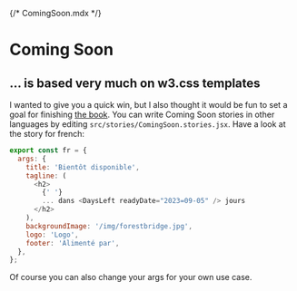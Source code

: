 {/* ComingSoon.mdx */}




<Meta of={ComingSoonStories} />

# Coming Soon

## ... is based very much on w3.css templates

I wanted to give you a quick win, but I also thought it would be fun to set a goal for finishing [the book](https://www.packtpub.com/product/object-oriented-javascript-third-edition/9781785880568). You can write Coming Soon stories in other languages by editing `src/stories/ComingSoon.stories.jsx`. Have a look at the story for french:

```javascript
export const fr = {
  args: {
    title: 'Bientôt disponible',
    tagline: (
      <h2>
        {' '}
        ... dans <DaysLeft readyDate="2023=09-05" /> jours
      </h2>
    ),
    backgroundImage: '/img/forestbridge.jpg',
    logo: 'Logo',
    footer: 'Alimenté par',
  },
};

```

<Canvas of={ComingSoonStories.fr} />

Of course you can also change your args for your own use case.

<StoryFooter href="/?path=/docs/components-1-2-app-jsx--docs" title="Add to App" tagline="add Coming Soon to App.jsx component" label="Next" />